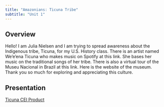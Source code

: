 ```yaml
---
title: "Amazonians: Ticuna Tribe"
subtitle: "Unit 1"
---
```



## Overview

Hello! I am Julia Nielsen and I am trying to spread awareness about the Indigenous tribe, Ticuna, for my U.S. History class.
 There is an artist named We'e'ena Ticuna who makes music on Spotify at this link. She bases her music on the traditional songs of her tribe. 
 There is also a virtual tour of the Museu Nacional in Brazil at this link. Here is the website of the museum. 
 Thank you so much for exploring and appreciating this culture. 

 

## Presentation

[Ticuna CEI Product](Ticuna CEI Product.pdf)
